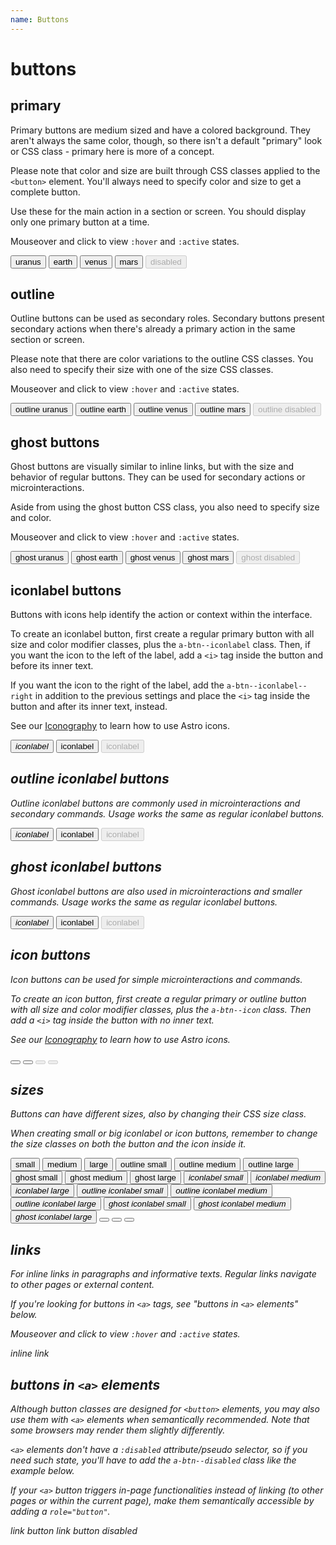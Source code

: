 ```yaml
---
name: Buttons
---
```



# buttons

## primary

Primary buttons are medium sized and have a colored background. They aren't always the same color, though, so there isn't a default "primary" look or CSS class - primary here is more of a concept.

Please note that color and size are built through CSS classes applied to the `<button>` element. You'll always need to specify color and size to get a complete button.

Use these for the main action in a section or screen. You should display only one primary button at a time.

Mouseover and click to view `:hover` and `:active` states.

<Playground>
  <button className='a-btn a-btn--uranus a-btn--medium'>uranus</button>
  <button className='a-btn a-btn--earth a-btn--medium'>earth</button>
  <button className='a-btn a-btn--venus a-btn--medium'>venus</button>
  <button className='a-btn a-btn--mars a-btn--medium'>mars</button>
  <button className='a-btn a-btn--uranus a-btn--medium' disabled>
    disabled
  </button>
</Playground>

## outline

Outline buttons can be used as secondary roles. Secondary buttons present secondary actions when there's already a primary action in the same section or screen.

Please note that there are color variations to the outline CSS classes. You also need to specify their size with one of the size CSS classes.

Mouseover and click to view `:hover` and `:active` states.

<Playground>
  <button className='a-btn a-btn--outline-uranus a-btn--medium'>
    outline uranus
  </button>
  <button className='a-btn a-btn--outline-earth a-btn--medium'>
    outline earth
  </button>
  <button className='a-btn a-btn--outline-venus a-btn--medium'>
    outline venus
  </button>
  <button className='a-btn a-btn--outline-mars a-btn--medium'>
    outline mars
  </button>
  <button className='a-btn a-btn--outline-venus a-btn--medium' disabled>
    outline disabled
  </button>
</Playground>

## ghost buttons

Ghost buttons are visually similar to inline links, but with the size and behavior of regular buttons. They can be used for secondary actions or microinteractions.

Aside from using the ghost button CSS class, you also need to specify size and color.

Mouseover and click to view `:hover` and `:active` states.

<Playground>
  <button className='a-btn a-btn--ghost-uranus a-btn--medium'>
    ghost uranus
  </button>
  <button className='a-btn a-btn--ghost-earth a-btn--medium'>
    ghost earth
  </button>
  <button className='a-btn a-btn--ghost-venus a-btn--medium'>
    ghost venus
  </button>
  <button className='a-btn a-btn--ghost-mars a-btn--medium'>ghost mars</button>
  <button className='a-btn a-btn--ghost-venus a-btn--medium' disabled>
    ghost disabled
  </button>
</Playground>

## iconlabel buttons

Buttons with icons help identify the action or context within the interface.

To create an iconlabel button, first create a regular primary button with all size and color modifier classes, plus the `a-btn--iconlabel` class. Then, if you want the icon to the left of the label, add a `<i>` tag inside the button and before its inner text.

If you want the icon to the right of the label, add the `a-btn--iconlabel--right` in addition to the previous settings and place the `<i>` tag inside the button and after its inner text, instead.

See our [Iconography](https://astro.magnetis.com.br/#/docs-iconography) to learn how to use Astro icons.

<Playground>
  <button className='a-btn a-btn--uranus a-btn--medium a-btn--iconlabel'>
    <i class='a-icon a-icon__calendar a-icon--size-medium' />
    iconlabel
  </button>
  <button className='a-btn a-btn--uranus a-btn--medium a-btn--iconlabel a-btn--iconlabel--right'>
    iconlabel
    <i class='a-icon a-icon__calendar a-icon--size-medium' />
  </button>
  <button
    className='a-btn a-btn--uranus a-btn--medium a-btn--iconlabel a-btn--iconlabel--right'
    disabled
  >
    iconlabel
    <i class='a-icon a-icon__calendar a-icon--size-medium' />
  </button>
</Playground>

## outline iconlabel buttons

Outline iconlabel buttons are commonly used in microinteractions and secondary commands. Usage works the same as regular iconlabel buttons.

<Playground>
  <button className='a-btn a-btn--outline-uranus a-btn--medium a-btn--iconlabel'>
    <i class='a-icon a-icon__calendar a-icon--size-medium' />
    iconlabel
  </button>
  <button className='a-btn a-btn--outline-uranus a-btn--medium a-btn--iconlabel a-btn--iconlabel--right'>
    iconlabel
    <i class='a-icon a-icon__calendar a-icon--size-medium' />
  </button>
  <button
    className='a-btn a-btn--outline-uranus a-btn--medium a-btn--iconlabel a-btn--iconlabel--right'
    disabled
  >
    iconlabel
    <i class='a-icon a-icon__calendar a-icon--size-medium' />
  </button>
</Playground>

## ghost iconlabel buttons

Ghost iconlabel buttons are also used in microinteractions and smaller commands. Usage works the same as regular iconlabel buttons.

<Playground>
  <button className='a-btn a-btn--ghost-uranus a-btn--medium a-btn--iconlabel'>
    <i class='a-icon a-icon__calendar a-icon--size-medium' />
    iconlabel
  </button>
  <button className='a-btn a-btn--ghost-uranus a-btn--medium a-btn--iconlabel a-btn--iconlabel--right'>
    iconlabel
    <i class='a-icon a-icon__calendar a-icon--size-medium' />
  </button>
  <button
    className='a-btn a-btn--ghost-uranus a-btn--medium a-btn--iconlabel a-btn--iconlabel--right'
    disabled
  >
    iconlabel
    <i class='a-icon a-icon__calendar a-icon--size-medium' />
  </button>
</Playground>

## icon buttons

Icon buttons can be used for simple microinteractions and commands.

To create an icon button, first create a regular primary or outline button with all size and color modifier classes, plus the `a-btn--icon` class. Then add a `<i>` tag inside the button with no inner text.

See our [Iconography](https://astro.magnetis.com.br/#/docs-iconography) to learn how to use Astro icons.

<Playground>
  <button className='a-btn a-btn--uranus a-btn--medium a-btn--icon'>
    <i class='a-icon a-icon__calendar a-icon--size-medium' />
  </button>
  <button className='a-btn a-btn--outline-uranus a-btn--medium a-btn--icon'>
    <i class='a-icon a-icon__calendar a-icon--size-medium' />
  </button>
  <button className='a-btn a-btn--uranus a-btn--medium a-btn--icon' disabled>
    <i class='a-icon a-icon__calendar a-icon--size-medium' />
  </button>
  <button
    className='a-btn a-btn--outline-uranus a-btn--medium a-btn--icon'
    disabled
  >
    <i class='a-icon a-icon__calendar a-icon--size-medium' />
  </button>
</Playground>

## sizes

Buttons can have different sizes, also by changing their CSS size class.

When creating small or big iconlabel or icon buttons, remember to change the size classes on both the button and the icon inside it.

<Playground>
  <button className='a-btn a-btn--uranus a-btn--small'>small</button>
  <button className='a-btn a-btn--uranus a-btn--medium'>medium</button>
  <button className='a-btn a-btn--uranus a-btn--large'>large</button>
</Playground>

<Playground>
  <button className='a-btn a-btn--outline-uranus a-btn--small'>
    outline small
  </button>
  <button className='a-btn a-btn--outline-uranus a-btn--medium'>
    outline medium
  </button>
  <button className='a-btn a-btn--outline-uranus a-btn--large'>
    outline large
  </button>
</Playground>

<Playground>
  <button className='a-btn a-btn--ghost-uranus a-btn--small'>
    ghost small
  </button>
  <button className='a-btn a-btn--ghost-uranus a-btn--medium'>
    ghost medium
  </button>
  <button className='a-btn a-btn--ghost-uranus a-btn--large'>
    ghost large
  </button>
</Playground>

<Playground>
  <button className='a-btn a-btn--uranus a-btn--iconlabel a-btn--small'>
    <i class='a-icon a-icon__calendar a-icon--size-small' />
    iconlabel small
  </button>
  <button className='a-btn a-btn--uranus a-btn--iconlabel a-btn--medium'>
    <i class='a-icon a-icon__calendar a-icon--size-medium' />
    iconlabel medium
  </button>
  <button className='a-btn a-btn--uranus a-btn--iconlabel a-btn--large'>
    <i class='a-icon a-icon__calendar a-icon--size-large' />
    iconlabel large
  </button>
</Playground>

<Playground>
  <button className='a-btn a-btn--outline-uranus a-btn--iconlabel a-btn--small'>
    <i class='a-icon a-icon__calendar a-icon--size-small' />
    outline iconlabel small
  </button>
  <button className='a-btn a-btn--outline-uranus a-btn--iconlabel a-btn--medium'>
    <i class='a-icon a-icon__calendar a-icon--size-medium' />
    outline iconlabel medium
  </button>
  <button className='a-btn a-btn--outline-uranus a-btn--iconlabel a-btn--large'>
    <i class='a-icon a-icon__calendar a-icon--size-large' />
    outline iconlabel large
  </button>
</Playground>

<Playground>
  <button className='a-btn a-btn--ghost-uranus a-btn--iconlabel a-btn--small'>
    <i class='a-icon a-icon__calendar a-icon--size-small' />
    ghost iconlabel small
  </button>
  <button className='a-btn a-btn--ghost-uranus a-btn--iconlabel a-btn--medium'>
    <i class='a-icon a-icon__calendar a-icon--size-medium' />
    ghost iconlabel medium
  </button>
  <button className='a-btn a-btn--ghost-uranus a-btn--iconlabel a-btn--large'>
    <i class='a-icon a-icon__calendar a-icon--size-large' />
    ghost iconlabel large
  </button>
</Playground>

<Playground>
  <button className='a-btn a-btn--uranus a-btn--small a-btn--icon'>
    <i class='a-icon a-icon__calendar a-icon--size-small' />
  </button>
  <button className='a-btn a-btn--uranus a-btn--medium a-btn--icon'>
    <i class='a-icon a-icon__calendar a-icon--size-medium' />
  </button>
  <button className='a-btn a-btn--uranus a-btn--large a-btn--icon'>
    <i class='a-icon a-icon__calendar a-icon--size-large' />
  </button>
</Playground>

## links

For inline links in paragraphs and informative texts. Regular links navigate to other pages or external content.

If you're looking for buttons in `<a>` tags, see "buttons in `<a>` elements" below.

Mouseover and click to view `:hover` and `:active` states.

<Playground>
  <a className='a-link'>inline link</a>
</Playground>

## buttons in `<a>` elements

Although button classes are designed for `<button>` elements, you may also use them with `<a>` elements when semantically recommended. Note that some browsers may render them slightly differently.

`<a>` elements don't have a `:disabled` attribute/pseudo selector, so if you need such state, you'll have to add the `a-btn--disabled` class like the example below.

If your `<a>` button triggers in-page functionalities instead of linking (to other pages or within the current page), make them semantically accessible by adding a `role="button"`.

<Playground>
  <a className='a-btn a-btn--uranus a-btn--medium'>link button</a>
  <a className='a-btn a-btn--uranus a-btn--medium a-btn--disabled'>
    link button disabled
  </a>
</Playground>
